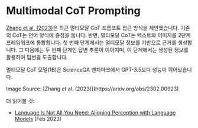 # Multimodal CoT Prompting


[Zhang et al. (2023)](https://arxiv.org/abs/2302.00923)은 최근 멀티모달 CoT 프롬프트 접근 방식을 제안했습니다. 기존의 CoT는 언어 양식에 중점을 둡니다. 반면, 멀티모달 CoT는 텍스트와 이미지를 2단계 프레임워크에 통합합니다. 첫 번째 단계에서는 멀티모달 정보를 기반으로 근거를 생성합니다. 그 다음에는 두 번째 단계인 답변 추론이 이어지며, 이 단계에서는 생성된 정보를 활용하여 답변을 도출합니다.

멀티모달 CoT 모델(1B)은 ScienceQA 벤치마크에서 GPT-3.5보다 성능이 뛰어났습니다.

<Screenshot src={MCOT} alt="MCOT" />
Image Source: [Zhang et al. (2023)](https://arxiv.org/abs/2302.00923)

더 읽어볼 것:
- [Language Is Not All You Need: Aligning Perception with Language Models](https://arxiv.org/abs/2302.14045) (Feb 2023)